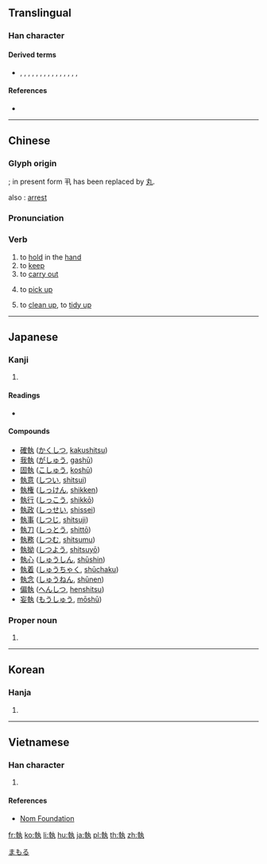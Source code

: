{{also|执}}
==Translingual==

===Han character===
{{Han char|rn=32|rad=土|as=08|sn=11|four=45417|canj=GJKNI|ids=⿰幸丸}}

====Derived terms====
* {{l|mul|蓻}}, {{l|mul|𢄢}}, {{l|mul|摯}}, {{l|mul|𡠗}}, {{l|mul|蟄}}, {{l|mul|鷙}}, {{l|mul|騺}}, {{l|mul|墊}}, {{l|mul|慹}}, {{l|mul|𩅀}}, {{l|mul|䙝}}, {{l|mul|𡪐}}, {{l|mul|謺}}, {{l|mul|𣊓}}, {{l|mul|䠟}}, {{l|mul|𦎷}}

====References====
* {{Han ref|kx=0231.090|dkj=05193|dj=0467.150|hdz=10457.050|uh=57F7|ud=22519|bh=B0F5|bd=45301}}

----

==Chinese==
{{zh-forms|s=执}}

===Glyph origin===
{{Han etym}}
{{Han compound|幸|丮|c1=p|c2=s|ls=psc}}; in present form 丮 has been replaced by [[丸]].

also {{liushu|p}}: [[arrest]]

===Pronunciation===
{{zh-pron
|m=zhí
|c=zap1
|mn=chip
|mc=y
|oc=y
|ma=
|cat=v
}}

===Verb===
{{zh-verb}}

# to [[hold]] in the [[hand]]
# to [[keep]]
# to [[carry out]]
# {{lb|zh|Cantonese}} to [[pick up]]
#: {{zh-l|執手尾}}
#: {{zh-x|我 想 攀登 火山，執 塊 石頭 用嚟 煎蛋|I want to climb a volcano, '''get''' a rock, and use it to fry an egg|C|ref={{w|zh:許冠傑|許冠傑}}, {{lang|zh|最緊要好玩}}}}
# {{lb|zh|Cantonese}} to [[clean up]], to [[tidy up]]

----

==Japanese==

===Kanji===
{{ja-kanji|grade=c|rs=土08}}

# {{defn|lang=ja|sort=土08}}

====Readings====
* {{ja-readings|goon=[[しゅう]] (shū)|kanon=[[しゅう]] (shū)|kanyoon=[[しつ]] (shitsu)|kun=[[とる]] (toru), [[とらえる]] (toraeru)}}

====Compounds====
* [[確執]] ([[かくしつ]], [[kakushitsu]])
* [[我執]] ([[がしゅう]], [[gashū]])
* [[固執]] ([[こしゅう]], [[koshū]])
* [[執意]] ([[しつい]], [[shitsui]])
* [[執権]] ([[しっけん]], [[shikken]])
* [[執行]] ([[しっこう]], [[shikkō]])
* [[執政]] ([[しっせい]], [[shissei]])
* [[執事]] ([[しつじ]], [[shitsuji]])
* [[執刀]] ([[しっとう]], [[shittō]])
* [[執務]] ([[しつむ]], [[shitsumu]])
* [[執拗]] ([[しつよう]], [[shitsuyō]])
* [[執心]] ([[しゅうしん]], [[shūshin]])
* [[執着]] ([[しゅうちゃく]], [[shūchaku]])
* [[執念]] ([[しゅうねん]], [[shūnen]])
* [[偏執]] ([[へんしつ]], [[henshitsu]])
* [[妄執]] ([[もうしゅう]], [[mōshū]])

===Proper noun===
{{ja-pos|proper|まもる}}

# {{given name|male|lang=ja}}

[[Category:Japanese male given names|まもる]]

----

==Korean==

===Hanja===
{{ko-hanja|hangeul=집|rv=jip|mr=chip}}

# {{defn|lang=ko|sort=土08}}

----

==Vietnamese==

===Han character===
{{vi-hantu|[[chấp]], [[chắp]], [[chặp]], [[chập]], [[chợp]], [[chuụp]], [[giập]], [[giộp]], [[giúp]], [[xắp]], [[xấp]], [[xúp]], [[chộp]], [[chụp]], [[xóp]], [[xụp]]|rs=土08}}

# {{defn|lang=vi|sort=土08}}

====References====
* [http://nomfoundation.org/common/nom_details.php?codepoint=57f7 Nom Foundation]

[[fr:執]]
[[ko:執]]
[[li:執]]
[[hu:執]]
[[ja:執]]
[[pl:執]]
[[th:執]]
[[zh:執]]